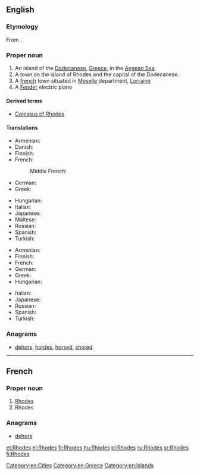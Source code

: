 ==English==
{{wikipedia}}

===Etymology===
From {{etyl|grc|en}} {{term|Ῥόδος||sc=polytonic|tr=Rhodos|lang=grc}}.

===Proper noun===
{{en-proper noun}}

# An island of the [[Dodecanese]], [[Greece]], in the [[Aegean Sea]].
# A town on the island of Rhodes and the capital of the Dodecanese.
# A [[france|french]] town situated in [[w:Moselle|Moselle]] department, [[w:Lorraine|Lorraine]]
# A [[Fender]] electric piano

====Derived terms====
* [[Colossus of Rhodes]]

====Translations====
{{trans-top|island}}
* Armenian: {{t-|hy|Հռոդոս|tr=Hṙodos}}
* Danish: {{t-|da|Rhodos}}
* Finnish: {{t-|fi|Rhodos}}
* French: {{t+|fr|Rhodes}}
*: Middle French: {{tø|frm|Roddes}}
* German: {{t-|de|Rhodos}}
* Greek: {{t+|el|Ρόδος|f|tr=Ródos}}
{{trans-mid}}
* Hungarian: {{t-|hu|Rhodosz}}
* Italian: {{t-|it|Rodi|f}}
* Japanese: {{t-|ja|ロードス島|tr=Rōdosu-tō|sc=Jpan}}
* Maltese: {{t-|mt|Rodì}}
* Russian: {{t-|ru|Родос|m|tr=Ródos|sc=Cyrl}}
* Spanish: {{t+|es|Rodas|m}}
* Turkish: {{t-|tr|Rodos}}
{{trans-bottom}}

{{trans-top|capital of the Dodecanese}}
* Armenian: {{t-|hy|Հռոդոս|tr=Hṙodos}}
* Finnish: {{t-|fi|Rhodos}}
* French: {{t+|fr|Rhodes}}
* German: {{t-|de|Rhodos}}
* Greek: {{t+|el|Ρόδος|f|tr=Ródos}}
* Hungarian: {{t-|hu|Rhodosz}}
{{trans-mid}}
* Italian: {{t-|it|Rodi|f}}
* Japanese: {{t-|ja|ロードス市|tr=Rōdosu-shi|sc=Jpan}}
* Russian: {{t-|ru|Родос|m|tr=Ródos|sc=Cyrl}}
* Spanish: {{t+|es|Rodas|m}}
* Turkish: {{t-|tr|Rodos}}
{{trans-bottom}}

===Anagrams===
* [[dehors#English|dehors]], [[hordes#English|hordes]], [[horsed#English|horsed]], [[shored#English|shored]]

[[Category:en:Cities]]
[[Category:en:Greece]]
[[Category:en:Islands]]

----

==French==

===Proper noun===
{{fr-proper noun}}

# [[Rhodes#English|Rhodes]] {{gloss|island}}
# Rhodes {{gloss|town}}

===Anagrams===
* [[dehors#French|dehors]]

[[et:Rhodes]]
[[el:Rhodes]]
[[fr:Rhodes]]
[[hu:Rhodes]]
[[pl:Rhodes]]
[[ru:Rhodes]]
[[sr:Rhodes]]
[[fi:Rhodes]]